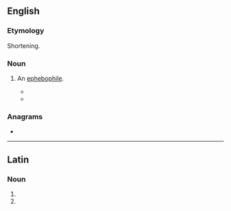 ==English==

===Etymology===
Shortening.

===Noun===
{{en-noun}}

# {{lb|en|slang}} An [[ephebophile]].
#* {{quote-newsgroup|lang=en|2009-02-21|R. L. Measures|Re: "The View" Rips Catholicism - Again|alt.abortion, alt.atheism, alt.religion.christian.roman-catholic, soc.men|https://groups.google.com/forum/#!original/alt.abortion/SOfAjGhhzrk/o5yaiJWKrfcJ|passage=Disenfranchise pedo-priests and '''ephebo'''-priests.}}
#* {{quote-newsgroup|lang=en|2011-05-06| R. L. Measures.|Re: NBC allows Leno to bash priests|alt.abortion, alt.atheism, alt.religion.christian.roman-catholic, rec.arts.tv|https://groups.google.com/forum/#!original/alt.abortion/9rcw1FTEy0Q/8IslF2HSl20J|passage=About 98% of the pedo-priest cases in this archdiocese involved young boys and c. 2% involved teenage girls - so comparing homosexual pedo-priests to '''ephebo'''-teachers who become intimate with their female students is somewhat flawed.}}

===Anagrams===
* {{anagrams|en|a=beehop|Phoebe|Phœbe|Phœbë|behope|phoebe|phœbe}}

----

==Latin==

===Noun===
{{la-noun-form|ephēbō|g=m}}

# {{inflection of|ephēbus||dat|s|lang=la}}
# {{inflection of|ephēbus||abl|s|lang=la}}